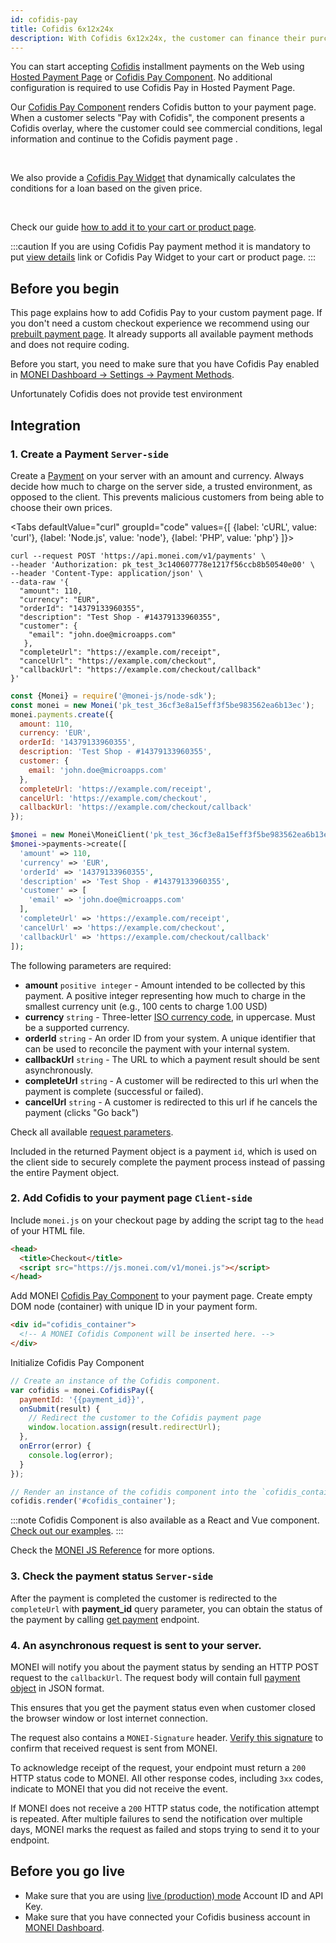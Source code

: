 ```yaml
---
id: cofidis-pay
title: Cofidis 6x12x24x
description: With Cofidis 6x12x24x, the customer can finance their purchase in up to 50 monthly installments through direct debit.
---
```


You can start accepting [Cofidis](https://www.cofidis.es/) installment payments on the Web using [Hosted Payment Page](integrations/use-prebuilt-payment-page.mdx) or [Cofidis Pay Component](monei-js/reference.md#cofidispay-component). No additional configuration is required to use Cofidis Pay in Hosted Payment Page.

Our [Cofidis Pay Component](monei-js/reference.md#cofidispay-component) renders Cofidis button to your payment page.
When a customer selects "Pay with Cofidis", the component presents a Cofidis overlay, where the customer could see commercial conditions, legal information and continue to the Cofidis payment page .


<div className="preview-frame">
  <div className="payment-button" style={{height: 115}}>
    <CofidisPay />
  </div>
</div>
<br />

We also provide a [Cofidis Pay Widget](monei-js/reference.md#cofidispaywidget-component) that dynamically calculates the conditions for a loan based on the given price.

<div className="preview-frame">
  <div className="payment-button">
    <div style={{maxWidth: 500}}>
      <CofidisPayWidget />
    </div>
  </div>
</div>
<br />

Check our guide [how to add it to your cart or product page](guides/setup-cofidis-widget.mdx).

:::caution
If you are using Cofidis Pay payment method it is mandatory to put [view details](https://monei.com/cofidis-pay/) link or Cofidis Pay Widget to your cart or product page.
:::

## Before you begin

This page explains how to add Cofidis Pay to your custom payment page. If you don't need a custom checkout experience we recommend using our [prebuilt payment page](integrations/use-prebuilt-payment-page.mdx). It already supports all available payment methods and does not require coding.

Before you start, you need to make sure that you have Cofidis Pay enabled in [MONEI Dashboard → Settings → Payment Methods](https://dashboard.monei.com/settings/payment-methods).

Unfortunately Cofidis does not provide test environment

## Integration

### 1. Create a Payment `Server-side`

Create a [Payment](/api/#section/Payment-object) on your server with an amount and currency. Always decide how much to charge on the server side, a trusted environment, as opposed to the client. This prevents malicious customers from being able to choose their own prices.


<Tabs
  defaultValue="curl"
  groupId="code"
  values={[
    {label: 'cURL', value: 'curl'},
    {label: 'Node.js', value: 'node'},
    {label: 'PHP', value: 'php'}
  ]}>
<TabItem value="curl">

```shell script title="POST https://api.monei.com/v1/payments"
curl --request POST 'https://api.monei.com/v1/payments' \
--header 'Authorization: pk_test_3c140607778e1217f56ccb8b50540e00' \
--header 'Content-Type: application/json' \
--data-raw '{
  "amount": 110,
  "currency": "EUR",
  "orderId": "14379133960355",
  "description": "Test Shop - #14379133960355",
  "customer": {
    "email": "john.doe@microapps.com"
   },
  "completeUrl": "https://example.com/receipt",
  "cancelUrl": "https://example.com/checkout",
  "callbackUrl": "https://example.com/checkout/callback"
}'

```

</TabItem>

<TabItem value="node">

```js title="server.js"
const {Monei} = require('@monei-js/node-sdk');
const monei = new Monei('pk_test_36cf3e8a15eff3f5be983562ea6b13ec');
monei.payments.create({
  amount: 110,
  currency: 'EUR',
  orderId: '14379133960355',
  description: 'Test Shop - #14379133960355',
  customer: {
    email: 'john.doe@microapps.com'
  },
  completeUrl: 'https://example.com/receipt',
  cancelUrl: 'https://example.com/checkout',
  callbackUrl: 'https://example.com/checkout/callback'
});
```

</TabItem>

<TabItem value="php">

```php title="server.php"
$monei = new Monei\MoneiClient('pk_test_36cf3e8a15eff3f5be983562ea6b13ec');
$monei->payments->create([
  'amount' => 110,
  'currency' => 'EUR',
  'orderId' => '14379133960355',
  'description' => 'Test Shop - #14379133960355',
  'customer' => [
    'email' => 'john.doe@microapps.com'
  ],
  'completeUrl' => 'https://example.com/receipt',
  'cancelUrl' => 'https://example.com/checkout',
  'callbackUrl' => 'https://example.com/checkout/callback'
]);
```

  </TabItem>
</Tabs>

The following parameters are required:

- **amount** `positive integer` - Amount intended to be collected by this payment. A positive integer representing how much to charge in the smallest currency unit (e.g., 100 cents to charge 1.00 USD)
- **currency** `string` - Three-letter [ISO currency code](https://en.wikipedia.org/wiki/ISO_4217), in uppercase. Must be a supported currency.
- **orderId** `string` - An order ID from your system. A unique identifier that can be used to reconcile the payment with your internal system.
- **callbackUrl** `string` - The URL to which a payment result should be sent asynchronously.
- **completeUrl** `string` - A customer will be redirected to this url when the payment is complete (successful or failed).
- **cancelUrl** `string` - A customer is redirected to this url if he cancels the payment (clicks "Go back")

Check all available [request parameters](/api/#operation/payments_create).

Included in the returned Payment object is a payment `id`, which is used on the client side to securely complete the payment process instead of passing the entire Payment object.

### 2. Add Cofidis to your payment page `Client-side`

Include `monei.js` on your checkout page by adding the script tag to the `head` of your HTML file.

```html title="checkout.html"
<head>
  <title>Checkout</title>
  <script src="https://js.monei.com/v1/monei.js"></script>
</head>
```

Add MONEI [Cofidis Pay Component](monei-js/reference.md#cofidispay-component) to your payment page. Create empty DOM node (container) with unique ID in your payment form.

```html title="checkout.html"
<div id="cofidis_container">
  <!-- A MONEI Cofidis Component will be inserted here. -->
</div>
```

Initialize Cofidis Pay Component

```js title="client.js"
// Create an instance of the Cofidis component.
var cofidis = monei.CofidisPay({
  paymentId: '{{payment_id}}',
  onSubmit(result) {
    // Redirect the customer to the Cofidis payment page
    window.location.assign(result.redirectUrl);
  },
  onError(error) {
    console.log(error);
  }
});

// Render an instance of the cofidis component into the `cofidis_container` <div>.
cofidis.render('#cofidis_container');
```

:::note
Cofidis Component is also available as a React and Vue component. [Check out our examples](monei-js/overview.mdx#card-input-component).
:::

Check the [MONEI JS Reference](monei-js/reference.md#CofidisPay-component) for more options.

### 3. Check the payment status `Server-side`

After the payment is completed the customer is redirected to the `completeUrl` with **payment_id** query parameter, you can obtain the status of the payment by calling [get payment](/api/#operation/payments_get) endpoint.

### 4. An asynchronous request is sent to your server.

MONEI will notify you about the payment status by sending an HTTP POST request to the `callbackUrl`. The request body will contain full [payment object](/api/#section/Payment-object) in JSON format.

This ensures that you get the payment status even when customer closed the browser window or lost internet connection.

The request also contains a `MONEI-Signature` header. [Verify this signature](guides/verify-signature.mdx) to confirm that received request is sent from MONEI.

To acknowledge receipt of the request, your endpoint must return a `200` HTTP status code to MONEI. All other response codes, including `3xx` codes, indicate to MONEI that you did not receive the event.

If MONEI does not receive a `200` HTTP status code, the notification attempt is repeated. After multiple failures to send the notification over multiple days, MONEI marks the request as failed and stops trying to send it to your endpoint.

## Before you go live

- Make sure that you are using [live (production) mode](testing.md) Account ID and API Key.
- Make sure that you have connected your Cofidis business account in [MONEI Dashboard](https://dashboard.monei.com/settings/payment-methods).
